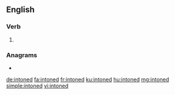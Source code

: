 ==English==

===Verb===
{{head|en|verb form}}

# {{en-past of|intone}}

===Anagrams===
* {{l|en|nondiet}}

[[de:intoned]]
[[fa:intoned]]
[[fr:intoned]]
[[ku:intoned]]
[[hu:intoned]]
[[mg:intoned]]
[[simple:intoned]]
[[vi:intoned]]